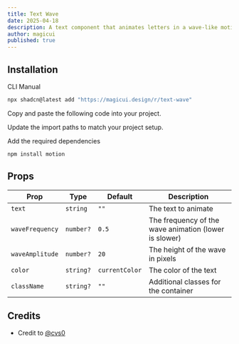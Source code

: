 ```yaml
---
title: Text Wave
date: 2025-04-18
description: A text component that animates letters in a wave-like motion.
author: magicui
published: true
---
```


<ComponentPreview name="text-wave-demo" />

## Installation

<Tabs defaultValue="cli">

<TabsList>
  <TabsTrigger value="cli">CLI</TabsTrigger>
  <TabsTrigger value="manual">Manual</TabsTrigger>
</TabsList>
<TabsContent value="cli">

```bash
npx shadcn@latest add "https://magicui.design/r/text-wave"
```

</TabsContent>

<TabsContent value="manual">

<Steps>

<Step>Copy and paste the following code into your project.</Step>

<ComponentSource name="text-wave" />

<Step>Update the import paths to match your project setup.</Step>

<Step>Add the required dependencies</Step>

```bash
npm install motion
```

</Steps>

</TabsContent>

</Tabs>

## Props

| Prop            | Type      | Default        | Description                                           |
| --------------- | --------- | -------------- | ----------------------------------------------------- |
| `text`          | `string`  | `""`           | The text to animate                                   |
| `waveFrequency` | `number?` | `0.5`          | The frequency of the wave animation (lower is slower) |
| `waveAmplitude` | `number?` | `20`           | The height of the wave in pixels                      |
| `color`         | `string?` | `currentColor` | The color of the text                                 |
| `className`     | `string?` | `""`           | Additional classes for the container                  |

## Credits

- Credit to [@cvs0](https://github.com/cvs0)
